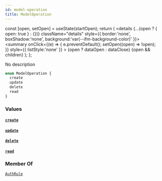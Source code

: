 ```yaml
---
id: model-operation
title: ModelOperation
---
```









  const [open, setOpen] = useState(startOpen);
  return (
    <details {...(open ? { open: true } : {})} className="details" style={{ border:'none', boxShadow:'none', background:'var(--ifm-background-color)' }}>
      <summary
        onClick={(e) => {
          e.preventDefault();
          setOpen((open) => !open);
        }}
        style={{ listStyle:'none' }}
      >
      {open ? dataOpen : dataClose}
      </summary>
      {open && children}
    </details>
  );
};








No description


```graphql
enum ModelOperation {
  create
  update
  delete
  read
}
```




### Values

#### [`create`](#)  
> 
> 
> 
> 

#### [`update`](#)  
> 
> 
> 
> 

#### [`delete`](#)  
> 
> 
> 
> 

#### [`read`](#)  
> 
> 
> 
> 



### Member Of

[`AuthRule`](/docs/api/types/inputs/auth-rule)  <Badge class="badge badge--secondary" text="input"/>

